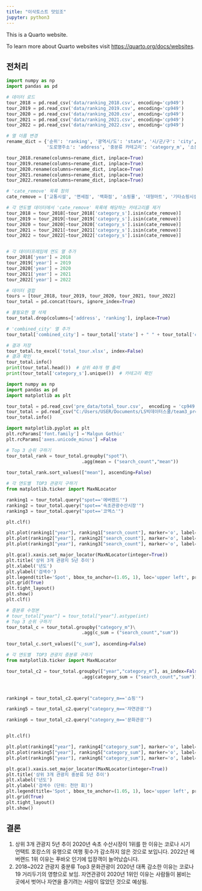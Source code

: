 ```yaml
---
title: "이삭토스트 맛있조"
jupyter: python3
---
```


This is a Quarto website.

To learn more about Quarto websites visit <https://quarto.org/docs/websites>.

## 전처리

```python
import numpy as np
import pandas as pd

# 데이터 로드
tour_2018 = pd.read_csv('data/ranking_2018.csv', encoding='cp949')
tour_2019 = pd.read_csv('data/ranking_2019.csv', encoding='cp949')
tour_2020 = pd.read_csv('data/ranking_2020.csv', encoding='cp949')
tour_2021 = pd.read_csv('data/ranking_2021.csv', encoding='cp949')
tour_2022 = pd.read_csv('data/ranking_2022.csv', encoding='cp949')

# 열 이름 변경
rename_dict = {'순위': 'ranking', '광역시/도': 'state', '시/군/구': 'city', '관광지명': 'spot',
               '도로명주소': 'address', '중분류 카테고리': 'category_m', '소분류 카테고리': 'category_s', '검색건수': 'search_count'}

tour_2018.rename(columns=rename_dict, inplace=True)
tour_2019.rename(columns=rename_dict, inplace=True)
tour_2020.rename(columns=rename_dict, inplace=True)
tour_2021.rename(columns=rename_dict, inplace=True)
tour_2022.rename(columns=rename_dict, inplace=True)


```

```python
# 'cate_remove' 목록 정의
cate_remove = ['교통시설', '면세점', '백화점', '쇼핑몰', '대형마트', '기타쇼핑시설']

# 각 연도별 데이터에서 'cate_remove' 목록에 해당하는 카테고리를 제거
tour_2018 = tour_2018[~tour_2018['category_s'].isin(cate_remove)]
tour_2019 = tour_2019[~tour_2019['category_s'].isin(cate_remove)]
tour_2020 = tour_2020[~tour_2020['category_s'].isin(cate_remove)]
tour_2021 = tour_2021[~tour_2021['category_s'].isin(cate_remove)]
tour_2022 = tour_2022[~tour_2022['category_s'].isin(cate_remove)]



```

```python
# 각 데이터프레임에 연도 열 추가
tour_2018['year'] = 2018
tour_2019['year'] = 2019
tour_2020['year'] = 2020
tour_2021['year'] = 2021
tour_2022['year'] = 2022

```

```python
# 데이터 결합
tours = [tour_2018, tour_2019, tour_2020, tour_2021, tour_2022]
tour_total = pd.concat(tours, ignore_index=True)

# 불필요한 열 삭제
tour_total.drop(columns=['address', 'ranking'], inplace=True)

```

```python

# 'combined_city' 열 추가
tour_total['combined_city'] = tour_total['state'] + " " + tour_total['city']

# 결과 저장
tour_total.to_excel('total_tour.xlsx', index=False)
# 결과 확인
tour_total.info()
print(tour_total.head())  # 상위 40개 행 출력
print(tour_total['category_s'].unique())  # 카테고리 확인
```

```python
import numpy as np
import pandas as pd
import matplotlib as plt

tour_total = pd.read_csv('pre_data/total_tour.csv',  encoding = 'cp949')
tour_total = pd.read_csv("C:/Users/USER/Documents/LS빅데이터스쿨/team3_project/pre_data/total_tour.csv",encoding = 'cp949')
tour_total.info()

import matplotlib.pyplot as plt
plt.rcParams['font.family'] ='Malgun Gothic'
plt.rcParams['axes.unicode_minus'] =False
```

```python
# Top 3 순위 구하기
tour_total_rank = tour_total.groupby("spot")\
                            .agg(mean = ("search_count","mean"))
        
tour_total_rank.sort_values(["mean"], ascending=False)

# 각 연도별  TOP3 관광지 구하기
from matplotlib.ticker import MaxNLocator

ranking1 = tour_total.query("spot=='에버랜드'")
ranking2 = tour_total.query("spot=='속초관광수산시장'")
ranking3 = tour_total.query("spot=='코엑스'")

plt.clf()

plt.plot(ranking1["year"], ranking1["search_count"], marker='o', label="에버랜드")
plt.plot(ranking2["year"], ranking2["search_count"], marker='o', label='속초관광수산시장')
plt.plot(ranking3["year"], ranking3["search_count"], marker='o', label='코엑스')

plt.gca().xaxis.set_major_locator(MaxNLocator(integer=True))
plt.title('상위 3개 관광지 5년 추이')
plt.xlabel('년도')
plt.ylabel('검색수')
plt.legend(title='Spot', bbox_to_anchor=(1.05, 1), loc='upper left', prop={'size': 10})
plt.grid(True)
plt.tight_layout()
plt.show()
plt.clf()
```

```python
# 중분류 수정본
# tour_total["year"] = tour_total["year"].astype(int)
# Top 3 순위 구하기
tour_total_c = tour_total.groupby("category_m")\
                            .agg(c_sum = ("search_count","sum"))
        
tour_total_c.sort_values(["c_sum"], ascending=False)

# 각 연도별  TOP3 관광지 중분류 구하기
from matplotlib.ticker import MaxNLocator

tour_total_c2 = tour_total.groupby(["year","category_m"], as_index=False)\
                            .agg(category_sum = ("search_count","sum"))



ranking4 = tour_total_c2.query("category_m=='쇼핑'")

ranking5 = tour_total_c2.query("category_m=='자연관광'")

ranking6 = tour_total_c2.query("category_m=='문화관광'")


plt.clf()

plt.plot(ranking4["year"], ranking4["category_sum"], marker='o', label="쇼핑")
plt.plot(ranking5["year"], ranking5["category_sum"], marker='o', label='자연관광')
plt.plot(ranking6["year"], ranking6["category_sum"], marker='o', label='문화관광')

plt.gca().xaxis.set_major_locator(MaxNLocator(integer=True))
plt.title('상위 3개 관광지 중분류 5년 추이')
plt.xlabel('년도')
plt.ylabel('검색수 (단위: 천만 회)')
plt.legend(title='Spot', bbox_to_anchor=(1.05, 1), loc='upper left', prop={'size': 10})
plt.grid(True)
plt.tight_layout()
plt.show()
```

## 결론

1.  상위 3개 관광지 5년 추이 2020년 속초 수산시장이 1위를 한 이유는 코로나 시기 언택트 호캉스의 유행으로 여행 횟수가 감소하지 않은 것으로 보입니다. 2022년 에버랜드 1위 이유는 푸바오 인기에 입장객이 늘어났습니다.
2.  2018\~2022 관광지 중분류 Top3 문화관광이 2020년 대폭 감소한 이유는 코로나 19 거리두기의 영향으로 보임. 자연관광이 2020년 1위인 이유는 사람들이 붐비는 곳에서 벗어나 자연을 즐기려는 사람이 많았던 것으로 예상됨.
